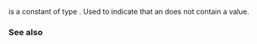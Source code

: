 {{cpp/title|nullopt}}
{{cpp/utility/optional/navbar}}
{{dcl begin}}
{{dcl header | optional}}
{{dcl | since=c++17 |1=
inline constexpr nullopt_t nullopt{/*unspecified*/};
}}
{{dcl end}}

{{tt|std::nullopt}} is a constant of type {{lc|std::nullopt_t}}. Used to indicate that an {{tt|std::optional}} does not contain a value.

===See also===
{{dsc begin}}
{{dsc inc | cpp/utility/optional/dsc nullopt_t}}
{{dsc end}}

{{langlinks|es|ja|ru|zh}}
